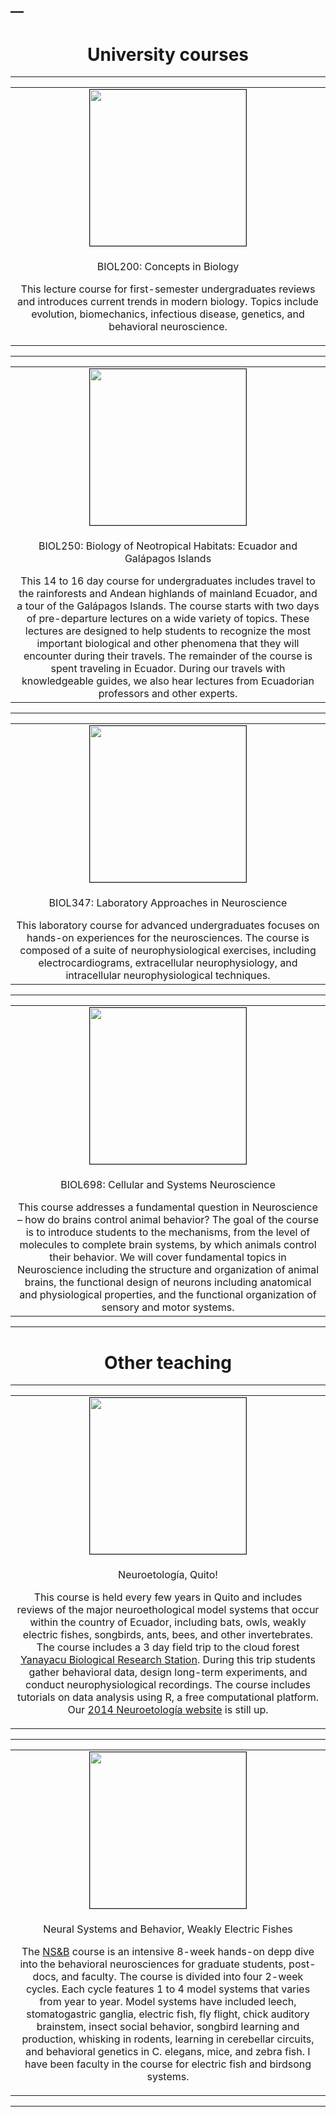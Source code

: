 ---
---
<link rel="stylesheet" href="styles.css" type="text/css">

<h1 class="display-3" align="center">University courses</h1>
<hr>

<!-- BIOL200: Concepts in Biology -->
<table align="center" columns=1 cellspacing=2 cellpadding=5 border=0 width=80%>
<tr><td colspan=1 width="80%"" align="center" valign="middle">
<img src="images/teaching/biol200.jpg" style="width:250px; border:1px solid;" align="center">
</td></tr>
<tr><td valign="middle" align="center">
<p class="text-success">BIOL200: Concepts in Biology</p>
<p class="text-secondary">This lecture course for first-semester undergraduates reviews and introduces current trends in modern biology. Topics include evolution, biomechanics, infectious disease, genetics, and behavioral neuroscience.</p> 
</td></tr></table>
<hr>

<!-- BIOL250: Biology of Neotropical Habitats: Ecuador and Galápagos Islands -->
<table align="center" columns=2 cellspacing=2 cellpadding=5 border=0 width=80%>
<tr><td colspan=1 width="80%"" align="center" valign="middle">
<img src="images/teaching/intersession.jpg" style="width:250px; border:1px solid;" align="center">
</td></tr>
<tr><td valign="middle" align="center">
<p class="text-success">BIOL250: Biology of Neotropical Habitats: Ecuador and Galápagos Islands</p>
This 14 to 16 day course for undergraduates includes travel to the rainforests and Andean highlands of mainland Ecuador, and a tour of the Gal&aacute;pagos Islands. The course starts with two days of pre-departure lectures on a wide variety of topics. These lectures are designed to help students to recognize the most important biological and other phenomena that they will encounter during their travels.
The remainder of the course is spent traveling in Ecuador. During our travels with knowledgeable guides, we also hear lectures from Ecuadorian professors and other experts.
</td></tr></table>
<hr>

<!-- BIOL347: Laboratory Approaches in Neuroscience -->
<table align="center" columns=2 cellspacing=2 cellpadding=5 border=0 width=80%>
<tr><td colspan=1 width="80%"" align="center" valign="middle"><img src="images/teaching/bio347.jpg" style="width:250px; border:1px solid;" align="center">
</td></tr>
<tr><td valign="middle" align="center">
<p class="text-success">BIOL347: Laboratory Approaches in Neuroscience</p>
This laboratory course for advanced undergraduates focuses on hands-on experiences for the neurosciences. The course is composed of a suite of neurophysiological exercises, including electrocardiograms, extracellular neurophysiology, and intracellular neurophysiological techniques.
</td></tr></table>
<hr>

<!-- BIOL698: Cellular and Systems Neuroscience -->
<table align="center" columns=2 cellspacing=2 cellpadding=5 border=0 width=80%>
<tr><td colspan=1 width="80%"" align="center" valign="middle"><img src="images/teaching/biol698.jpg" style="width:250px; border:1px solid;" align="center">
</td></tr>
<tr><td valign="middle" align="center">
<p class="text-success">BIOL698: Cellular and Systems Neuroscience</p>
This course addresses a fundamental question in Neuroscience – how do brains control animal behavior? The goal of the course is to introduce students to the mechanisms, from the level of molecules to complete brain systems, by which animals control their behavior. We will cover fundamental topics in Neuroscience including the structure and organization of animal brains, the functional design of neurons including anatomical and physiological properties, and the functional organization of sensory and motor systems.
</td></tr></table>
<hr>


<h1 class="display-3" align="center">Other teaching</h1>
<hr>

<!-- Neuroetología -->
<table align="center" columns=1 cellspacing=2 cellpadding=5 border=0 width=80%>
<tr><td colspan=1 width="80%"" align="center" valign="middle"><img src="images/teaching/neuroetologia.jpg" style="width:250px; border:1px solid;" align="center">
</td></tr>
<tr><td valign="middle" align="center">
<p class="text-success">Neuroetolog&iacute;a, Quito!</p>
<p class="text-secondary">This course is held every few years in Quito and includes reviews of the major neuroethological model systems that occur within the country of Ecuador, including bats, owls, weakly electric fishes, songbirds, ants, bees, and other invertebrates. The course includes a 3 day field trip to the cloud forest [Yanayacu Biological Research Station](http://www.yanayacu.org). During this trip students gather behavioral data, design long-term experiments, and conduct neurophysiological recordings. The course includes tutorials on data analysis using R, a free computational platform. Our [2014 Neuroetolog&iacute;a website](https://web.njit.edu/~efortune/n2014/) is still up.</p>
</td></tr></table>
<hr>

<!-- Neural Systems and Behavior WEF -->
<table align="center" columns=1 cellspacing=2 cellpadding=5 border=0 width=80%>
<tr><td colspan=1 width="80%"" align="center" valign="middle"><img src="images/teaching/nsb2018group.png" style="width:250px; border:1px solid; align="center">
</td></tr>
<tr><td valign="middle" align="center">
<p class="text-success">Neural Systems and Behavior, Weakly Electric Fishes</p>
<p class="text-dark">The [NS&B](http://www.mbl.edu/nsb) course is an intensive 8-week hands-on depp dive into the behavioral neurosciences for graduate students, post-docs, and faculty. The course is divided into four 2-week cycles. Each cycle features 1 to 4 model systems that varies from year to year. Model systems have included leech, stomatogastric ganglia, electric fish, fly flight, chick auditory brainstem, insect social behavior, songbird learning and production, whisking in rodents, learning in cerebellar circuits, and behavioral genetics in C. elegans, mice, and zebra fish. I have been faculty in the course for electric fish and birdsong systems.</p>
</td></tr></table>
<hr>


